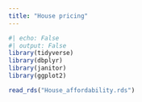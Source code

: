 ```yaml
---
title: "House pricing"
---
```


```r
#| echo: False
#| output: False
library(tidyverse)
library(dbplyr)
library(janitor)
library(ggplot2)

```

```r
read_rds("House_affordability.rds")
```

